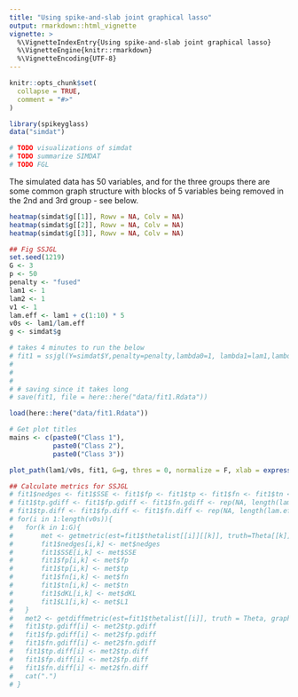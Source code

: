 ```yaml
---
title: "Using spike-and-slab joint graphical lasso"
output: rmarkdown::html_vignette
vignette: >
  %\VignetteIndexEntry{Using spike-and-slab joint graphical lasso}
  %\VignetteEngine{knitr::rmarkdown}
  %\VignetteEncoding{UTF-8}
---
```


```r
knitr::opts_chunk$set(
  collapse = TRUE,
  comment = "#>"
)
```

```r
library(spikeyglass)
data("simdat")
```

```r
# TODO visualizations of simdat 
# TODO summarize SIMDAT
# TODO FGL
```

The simulated data has 50 variables, and for the three groups there are some common graph structure with blocks of 5 variables being removed in the 2nd and 3rd group - see below. 

```r
heatmap(simdat$g[[1]], Rowv = NA, Colv = NA)
heatmap(simdat$g[[2]], Rowv = NA, Colv = NA)
heatmap(simdat$g[[3]], Rowv = NA, Colv = NA)
```



```r
## Fig SSJGL
set.seed(1219)
G <- 3
p <- 50
penalty <- "fused"
lam1 <- 1
lam2 <- 1
v1 <- 1
lam.eff <- lam1 + c(1:10) * 5
v0s <- lam1/lam.eff
g <- simdat$g

# takes 4 minutes to run the below
# fit1 = ssjgl(Y=simdat$Y,penalty=penalty,lambda0=1, lambda1=lam1,lambda2=lam2, v1 = v1, v0s = v0s, tol.em=1E-4, a=1, b=p, doubly=TRUE, normalize=TRUE)
# 
# 
# 
# # saving since it takes long
# save(fit1, file = here::here("data/fit1.Rdata"))

load(here::here("data/fit1.Rdata"))

# Get plot titles 
mains <- c(paste0("Class 1"), 
		   paste0("Class 2"), 
		   paste0("Class 3"))

plot_path(lam1/v0s, fit1, G=g, thres = 0, normalize = F, xlab = expression(lambda[1]/v[0]^2), ylab = "Partial correlations",  main = mains, par = c(1, 3), ylim = c(-5, 5))


```

```r
## Calculate metrics for SSJGL
# fit1$nedges <- fit1$SSE <- fit1$fp <- fit1$tp <- fit1$fn <- fit1$tn <- fit1$dKL <- fit1$L1 <- matrix(NA, length(lam.eff), G)
# fit1$tp.gdiff <- fit1$fp.gdiff <- fit1$fn.gdiff <- rep(NA, length(lam.eff))
# fit1$tp.diff <- fit1$fp.diff <- fit1$fn.diff <- rep(NA, length(lam.eff))
# for(i in 1:length(v0s)){
# 	for(k in 1:G){
# 		met <- getmetric(est=fit1$thetalist[[i]][[k]], truth=Theta[[k]], graph=g[[k]])
# 		fit1$nedges[i,k] <- met$nedges
# 		fit1$SSE[i,k] <- met$SSE
# 		fit1$fp[i,k] <- met$fp
# 		fit1$tp[i,k] <- met$tp
# 		fit1$fn[i,k] <- met$fn
# 		fit1$tn[i,k] <- met$tn
# 		fit1$dKL[i,k] <- met$dKL
# 		fit1$L1[i,k] <- met$L1
# 	}
# 	met2 <- getdiffmetric(est=fit1$thetalist[[i]], truth = Theta, graph=g, tol=1e-2)
# 	fit1$tp.gdiff[i] <- met2$tp.gdiff
# 	fit1$fp.gdiff[i] <- met2$fp.gdiff
# 	fit1$fn.gdiff[i] <- met2$fn.gdiff
# 	fit1$tp.diff[i] <- met2$tp.diff
# 	fit1$fp.diff[i] <- met2$fp.diff
# 	fit1$fn.diff[i] <- met2$fn.diff
# 	cat(".")
# }

```

